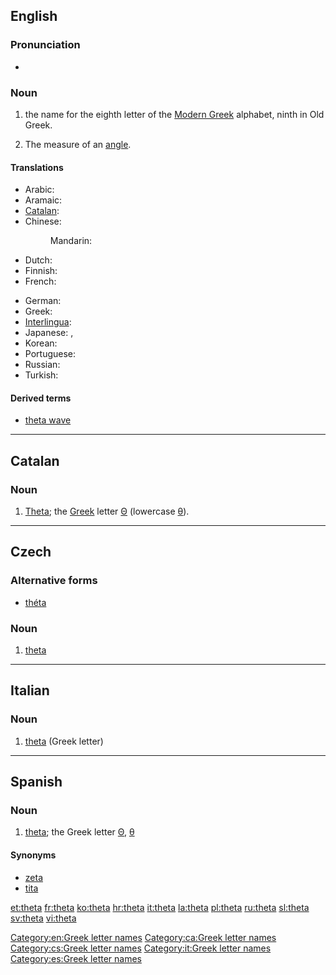 {{also|thêta}}
==English==
{{letter_disp2|eta| [[image:Greek_uc_theta.png|39px]][[image:Greek_lc_theta.png|26px]] |iota|θήτα|Θ|θ}}

===Pronunciation===
* {{audio|en-us-theta.ogg|Audio (US)}}

===Noun===
{{en-noun}}

# the name for the eighth letter οf the [[Modern Greek]] alphabet, ninth in Old Greek.
# {{mathematics}} The measure of an [[angle]].

====Translations====
{{trans-top|Greek letter}}
* Arabic: {{t|ar|ثيتا|f|tr=thiitaa|sc=Arab}}
* Aramaic: {{tø|arc|ܛܝܬܐ|tr=ṯyta|sc=Hebr}}
* [[Catalan]]: {{t-|ca|theta|f}}
* Chinese:
*: Mandarin: {{t|zh|西塔|tr=xītǎ|sc=Hani}}
* Dutch: {{t|nl|thèta|m|f}}
* Finnish: {{t+|fi|theeta}}
* French: {{t|fr|thêta|m}}
{{trans-mid}}
* German: {{t|de|Theta|n}}
* Greek: {{t+|el|θήτα|n|tr=thēta|sc=Grek}}
* [[Interlingua]]: {{t|ia|theta}}
* Japanese: {{t|ja|テータ|tr=tēta|sc=Jpan}}, {{t|ja|シータ|tr=shīta|sc=Jpan}}
* Korean: {{t|ko|테타|tr=teta|sc=Kore}}
* Portuguese: {{t+|pt|teta|m}}
* Russian: {{t|ru|тэта|tr=téta|f|sc=Cyrl}}
* Turkish: {{t-|tr|teta}}
{{trans-bottom}}

====Derived terms====
* [[theta wave]]

[[Category:en:Greek letter names]]

----

==Catalan==

===Noun===
{{ca-noun|f|pl=thetes}}

# [[#English|Theta]]; the [[Appendix:Greek script|Greek]] letter [[Θ]] (lowercase [[θ]]).

[[Category:ca:Greek letter names]]

----

==Czech==

===Alternative forms===
* [[théta]]

===Noun===
{{cs-noun|g=n}}

# [[#English|theta]] {{gloss|Greek letter}}

[[Category:cs:Greek letter names]]

----

==Italian==

===Noun===
{{wikipedia|lang=it}}
{{head|it|noun}} {{m|f|inv}}

# [[#English|theta]] (Greek letter)

[[Category:it:Greek letter names]]
----

==Spanish==

===Noun===
{{es-noun|f}}

# [[#English|theta]]; the Greek letter [[Θ]], [[θ]]

====Synonyms====
* [[zeta]]
* [[tita]]

[[Category:es:Greek letter names]]

[[et:theta]]
[[fr:theta]]
[[ko:theta]]
[[hr:theta]]
[[it:theta]]
[[la:theta]]
[[pl:theta]]
[[ru:theta]]
[[sl:theta]]
[[sv:theta]]
[[vi:theta]]